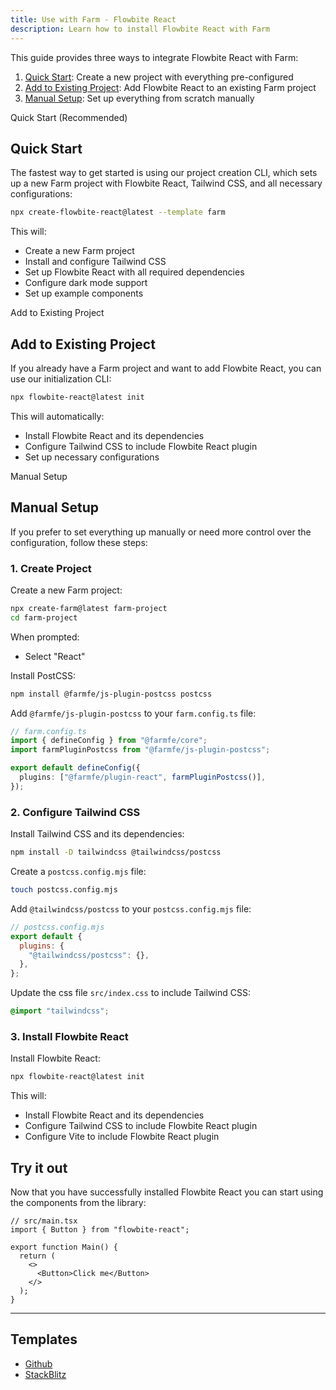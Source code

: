 ```yaml
---
title: Use with Farm - Flowbite React
description: Learn how to install Flowbite React with Farm
---
```


This guide provides three ways to integrate Flowbite React with Farm:

1. [Quick Start](#quick-start): Create a new project with everything pre-configured
2. [Add to Existing Project](#add-to-existing-project): Add Flowbite React to an existing Farm project
3. [Manual Setup](#manual-setup): Set up everything from scratch manually

<TextDivider>Quick Start (Recommended)</TextDivider>

## Quick Start

The fastest way to get started is using our project creation CLI, which sets up a new Farm project with Flowbite React, Tailwind CSS, and all necessary configurations:

```bash
npx create-flowbite-react@latest --template farm
```

This will:

- Create a new Farm project
- Install and configure Tailwind CSS
- Set up Flowbite React with all required dependencies
- Configure dark mode support
- Set up example components

<TextDivider>Add to Existing Project</TextDivider>

## Add to Existing Project

If you already have a Farm project and want to add Flowbite React, you can use our initialization CLI:

```bash
npx flowbite-react@latest init
```

This will automatically:

- Install Flowbite React and its dependencies
- Configure Tailwind CSS to include Flowbite React plugin
- Set up necessary configurations

<TextDivider>Manual Setup</TextDivider>

## Manual Setup

If you prefer to set everything up manually or need more control over the configuration, follow these steps:

### 1. Create Project

Create a new Farm project:

```bash
npx create-farm@latest farm-project
cd farm-project
```

When prompted:

- Select "React"

Install PostCSS:

```bash
npm install @farmfe/js-plugin-postcss postcss
```

Add `@farmfe/js-plugin-postcss` to your `farm.config.ts` file:

```ts {3,6}
// farm.config.ts
import { defineConfig } from "@farmfe/core";
import farmPluginPostcss from "@farmfe/js-plugin-postcss";

export default defineConfig({
  plugins: ["@farmfe/plugin-react", farmPluginPostcss()],
});
```

### 2. Configure Tailwind CSS

Install Tailwind CSS and its dependencies:

```bash
npm install -D tailwindcss @tailwindcss/postcss
```

Create a `postcss.config.mjs` file:

```bash
touch postcss.config.mjs
```

Add `@tailwindcss/postcss` to your `postcss.config.mjs` file:

```js
// postcss.config.mjs
export default {
  plugins: {
    "@tailwindcss/postcss": {},
  },
};
```

Update the css file `src/index.css` to include Tailwind CSS:

```css
@import "tailwindcss";
```

### 3. Install Flowbite React

Install Flowbite React:

```bash
npx flowbite-react@latest init
```

This will:

- Install Flowbite React and its dependencies
- Configure Tailwind CSS to include Flowbite React plugin
- Configure Vite to include Flowbite React plugin

## Try it out

Now that you have successfully installed Flowbite React you can start using the components from the library:

```tsx
// src/main.tsx
import { Button } from "flowbite-react";

export function Main() {
  return (
    <>
      <Button>Click me</Button>
    </>
  );
}
```

<hr />

## Templates

- [Github](https://github.com/themesberg/flowbite-react-template-farm)
- [StackBlitz](https://stackblitz.com/edit/flowbite-react-template-farm)
